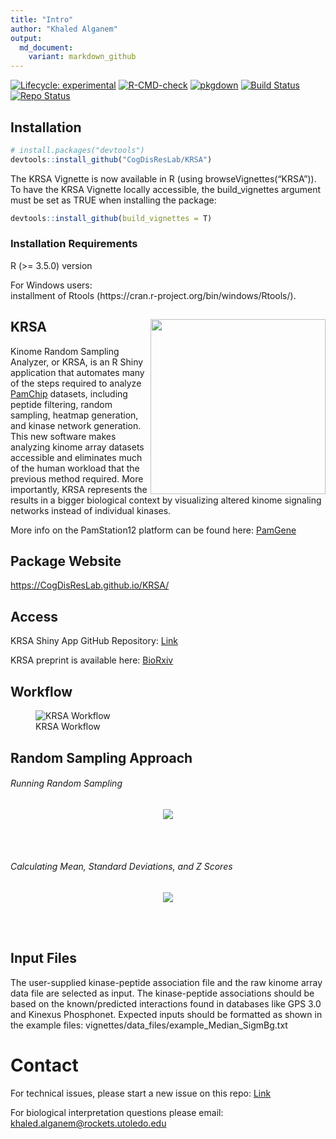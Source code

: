 ```yaml
---
title: "Intro"
author: "Khaled Alganem"
output:
  md_document:
    variant: markdown_github
---
```


<!-- badges: start -->

[![Lifecycle: experimental](https://img.shields.io/badge/lifecycle-experimental-orange.svg)](https://www.tidyverse.org/lifecycle/#experimental) [![R-CMD-check](https://github.com/CogDisResLab/KRSA/actions/workflows/R-CMD-check.yaml/badge.svg)](https://github.com/CogDisResLab/KRSA/actions/workflows/R-CMD-check.yaml) [![pkgdown](https://github.com/CogDisResLab/KRSA/actions/workflows/pkgdown.yml/badge.svg)](https://github.com/CogDisResLab/KRSA/actions/workflows/pkgdown.yml) [![Build Status](https://www.travis-ci.com/CogDisResLab/KRSA.svg?branch=master)](https://www.travis-ci.com/CogDisResLab/KRSA) [![Repo Status](https://www.repostatus.org/badges/latest/active.svg)](https://www.repostatus.org/#active)

<!-- badges: end -->

## Installation

``` r
# install.packages("devtools")
devtools::install_github("CogDisResLab/KRSA")
```

The KRSA Vignette is now available in R (using browseVignettes("KRSA")). To have the KRSA Vignette locally accessible, the build_vignettes argument must be set as TRUE when installing the package:

``` r
devtools::install_github(build_vignettes = T)
```

### Installation Requirements 
R (>= 3.5.0) version  

For Windows users:  
installment of Rtools (https://cran.r-project.org/bin/windows/Rtools/). 


## KRSA <img src="man/figures/logo.png" align="right" height="280"/>

Kinome Random Sampling Analyzer, or KRSA, is an R Shiny application that automates many of the steps required to analyze [PamChip](%22https://pamgene.com/technology/%22) datasets, including peptide filtering, random sampling, heatmap generation, and kinase network generation. This new software makes analyzing kinome array datasets accessible and eliminates much of the human workload that the previous method required. More importantly, KRSA represents the results in a bigger biological context by visualizing altered kinome signaling networks instead of individual kinases.

More info on the PamStation12 platform can be found here: [PamGene](%22https://pamgene.com/%22)

## Package Website

<https://CogDisResLab.github.io/KRSA/>

## Access

KRSA Shiny App GitHub Repository: [Link](https://github.com/CogDisResLab/KRSA_App)

KRSA preprint is available here: [BioRxiv](https://www.biorxiv.org/content/10.1101/2020.08.26.268581v1)

## Workflow

![KRSA Workflow](man/figures/workflow.png)

## Random Sampling Approach

###### Running Random Sampling

<p align="center">
  <img src="man/figures/rand_sampling_DMPK.gif"/>
</p>

<br /> <br />

###### Calculating Mean, Standard Deviations, and Z Scores

<p align="center">
  <img src="man/figures/rand_explain_new.png"/>
</p>

<br /><br />

## Input Files

The user-supplied kinase-peptide association file and the raw kinome array data file are selected as input. The kinase-peptide associations should be based on the known/predicted interactions found in databases like GPS 3.0 and Kinexus Phosphonet. Expected inputs should be formatted as shown in the example files: vignettes/data_files/example_Median_SigmBg.txt

# Contact

For technical issues, please start a new issue on this repo: [Link](https://github.com/CogDisResLab/KRSA/issues)

For biological interpretation questions please email: [khaled.alganem\@rockets.utoledo.edu](mailto:khaled.alganem@rockets.utoledo.edu)
